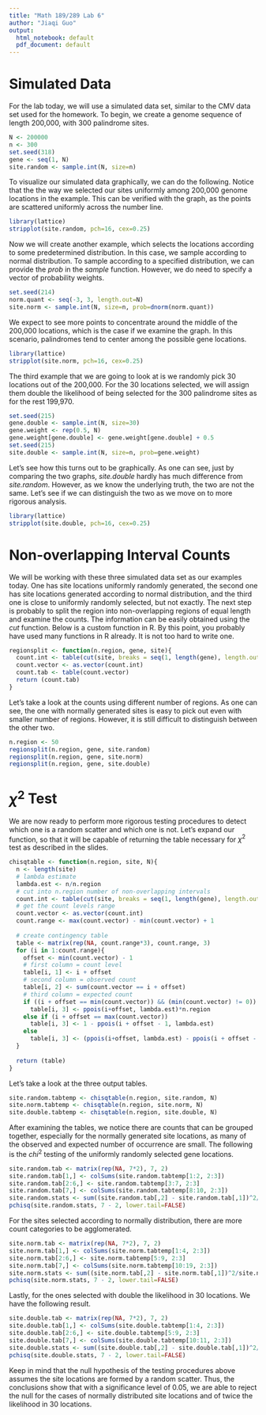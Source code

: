 ```yaml
---
title: "Math 189/289 Lab 6"
author: "Jiaqi Guo"
output:
  html_notebook: default
  pdf_document: default
---
```


# Simulated Data
For the lab today, we will use a simulated data set, similar to the CMV data set used for the homework. To begin, we create a genome sequence of length 200,000, with 300 palindrome sites.
```r
N <- 200000
n <- 300
set.seed(318)
gene <- seq(1, N)
site.random <- sample.int(N, size=n)
```
To visualize our simulated data graphically, we can do the following. Notice that the the way we selected our sites uniformly among 200,000 genome locations in the example. This can be verified with the graph, as the points are scattered uniformly across the number line.
```r
library(lattice)
stripplot(site.random, pch=16, cex=0.25)
```

Now we will create another example, which selects the locations according to some predetermined distribution. In this case, we sample according to normal distribution. 
To sample according to a specified distribution, we can provide the *prob* in the *sample* function. However, we do need to specify a vector of probability weights.
```r
set.seed(214)
norm.quant <- seq(-3, 3, length.out=N)
site.norm <- sample.int(N, size=n, prob=dnorm(norm.quant))
```
We expect to see more points to concentrate around the middle of the 200,000 locations, which is the case if we examine the graph. In this scenario, palindromes tend to center among the possible gene locations.
```r
library(lattice)
stripplot(site.norm, pch=16, cex=0.25)
```

The third example that we are going to look at is we randomly pick 30 locations out of the 200,000. For the 30 locations selected, we will assign them double the likelihood of being selected for the 300 palindrome sites as for the rest 199,970.
```r
set.seed(215)
gene.double <- sample.int(N, size=30)
gene.weight <- rep(0.5, N)
gene.weight[gene.double] <- gene.weight[gene.double] + 0.5
set.seed(215)
site.double <- sample.int(N, size=n, prob=gene.weight)
```
Let's see how this turns out to be graphically. As one can see, just by comparing the two graphs, *site.double* hardly has much difference from *site.random*. However, as we know the underlying truth, the two are not the same. Let's see if we can distinguish the two as we move on to more rigorous analysis.
```r
library(lattice)
stripplot(site.double, pch=16, cex=0.25)
```

# Non-overlapping Interval Counts
We will be working with these three simulated data set as our examples today. One has site locations uniformly randomly generated, the second one has site locations generated according to normal distribution, and the third one is close to uniformly randomly selected, but not exactly.
The next step is probably to split the region into non-overlapping regions of equal length and examine the counts. The information can be easily obtained using the *cut* function.
Below is a custom function in R. By this point, you probably have used many functions in R already. It is not too hard to write one.
```r
regionsplit <- function(n.region, gene, site){
  count.int <- table(cut(site, breaks = seq(1, length(gene), length.out=n.region+1), include.lowest=TRUE))
  count.vector <- as.vector(count.int)
  count.tab <- table(count.vector)
  return (count.tab)
}
```
Let's take a look at the counts using different number of regions. As one can see, the one with normally generated sites is easy to pick out even with smaller number of regions. However, it is still difficult to distinguish between the other two.
```r
n.region <- 50
regionsplit(n.region, gene, site.random)
regionsplit(n.region, gene, site.norm)
regionsplit(n.region, gene, site.double)
```

# $\chi^2$ Test
We are now ready to perform more rigorous testing procedures to detect which one is a random scatter and which one is not. Let's expand our function, so that it will be capable of returning the table necessary for $\chi^2$ test as described in the slides.
```r
chisqtable <- function(n.region, site, N){
  n <- length(site)
  # lambda estimate
  lambda.est <- n/n.region
  # cut into n.region number of non-overlapping intervals
  count.int <- table(cut(site, breaks = seq(1, length(gene), length.out=n.region+1), include.lowest=TRUE))
  # get the count levels range
  count.vector <- as.vector(count.int)
  count.range <- max(count.vector) - min(count.vector) + 1
  
  # create contingency table
  table <- matrix(rep(NA, count.range*3), count.range, 3)
  for (i in 1:count.range){
    offset <- min(count.vector) - 1
    # first column = count level
    table[i, 1] <- i + offset
    # second column = observed count
    table[i, 2] <- sum(count.vector == i + offset)
    # third column = expected count
    if ((i + offset == min(count.vector)) && (min(count.vector) != 0))
      table[i, 3] <- ppois(i+offset, lambda.est)*n.region
    else if (i + offset == max(count.vector))
      table[i, 3] <- 1 - ppois(i + offset - 1, lambda.est)
    else
      table[i, 3] <- (ppois(i+offset, lambda.est) - ppois(i + offset - 1, lambda.est))*n.region
  }
  
  return (table)
}
```

Let's take a look at the three output tables.
```r
site.random.tabtemp <- chisqtable(n.region, site.random, N)
site.norm.tabtemp <- chisqtable(n.region, site.norm, N)
site.double.tabtemp <- chisqtable(n.region, site.double, N)
```
After examining the tables, we notice there are counts that can be grouped together, especially for the normally generated site locations, as many of the observed and expected number of occurrence are small. The following is the $chi^2$ testing of the uniformly randomly selected gene locations.
```r
site.random.tab <- matrix(rep(NA, 7*2), 7, 2)
site.random.tab[1,] <- colSums(site.random.tabtemp[1:2, 2:3])
site.random.tab[2:6,] <- site.random.tabtemp[3:7, 2:3]
site.random.tab[7,] <- colSums(site.random.tabtemp[8:10, 2:3])
site.random.stats <- sum((site.random.tab[,2] - site.random.tab[,1])^2/site.random.tab[,2])
pchisq(site.random.stats, 7 - 2, lower.tail=FALSE)
```
For the sites selected according to normally distribution, there are more count categories to be agglomerated.
```r
site.norm.tab <- matrix(rep(NA, 7*2), 7, 2)
site.norm.tab[1,] <- colSums(site.norm.tabtemp[1:4, 2:3])
site.norm.tab[2:6,] <- site.norm.tabtemp[5:9, 2:3]
site.norm.tab[7,] <- colSums(site.norm.tabtemp[10:19, 2:3])
site.norm.stats <- sum((site.norm.tab[,2] - site.norm.tab[,1])^2/site.norm.tab[,2])
pchisq(site.norm.stats, 7 - 2, lower.tail=FALSE)
```
Lastly, for the ones selected with double the likelihood in 30 locations. We have the following result.
```r
site.double.tab <- matrix(rep(NA, 7*2), 7, 2)
site.double.tab[1,] <- colSums(site.double.tabtemp[1:4, 2:3])
site.double.tab[2:6,] <- site.double.tabtemp[5:9, 2:3]
site.double.tab[7,] <- colSums(site.double.tabtemp[10:11, 2:3])
site.double.stats <- sum((site.double.tab[,2] - site.double.tab[,1])^2/site.double.tab[,2])
pchisq(site.double.stats, 7 - 2, lower.tail=FALSE)
```

Keep in mind that the null hypothesis of the testing procedures above assumes the site locations are formed by a random scatter. Thus, the conclusions show that with a significance level of 0.05, we are able to reject the null for the cases of normally distributed site locations and of twice the likelihood in 30 locations. 
